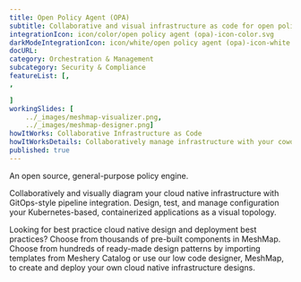 ---title: Open Policy Agent (OPA)  subtitle: Collaborative and visual infrastructure as code for open policy agent (opa)integrationIcon: icon/color/open policy agent (opa)-icon-color.svgdarkModeIntegrationIcon: icon/white/open policy agent (opa)-icon-white.svgdocURL: category: Orchestration & Managementsubcategory: Security & CompliancefeatureList: [,,]workingSlides: [    ../_images/meshmap-visualizer.png,    ../_images/meshmap-designer.png]howItWorks: Collaborative Infrastructure as CodehowItWorksDetails: Collaboratively manage infrastructure with your coworkers synchronously sharing the same designs.published: true---<p>    An open source, general-purpose policy engine.</p><p>    Collaboratively and visually diagram your cloud native infrastructure with GitOps-style pipeline integration. Design, test, and manage configuration your Kubernetes-based, containerized applications as a visual topology.</p><p>    Looking for best practice cloud native design and deployment best practices? Choose from thousands of pre-built components in MeshMap. Choose from hundreds of ready-made design patterns by importing templates from Meshery Catalog or use our low code designer, MeshMap, to create and deploy your own cloud native infrastructure designs.</p>